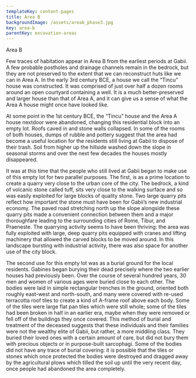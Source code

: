```yaml
---
templateKey: content-pages
title: Area B
backgroundImage: /assets/areab_phase3.jpg
key: area-b
parentKey: excavation-areas
---
```

Area B



Few traces of habitation appear in Area B from the earliest periods at Gabii. A few probable postholes and drainage channels remain in the bedrock, but they are not preserved to the extent that we can reconstruct huts like we can in Area A. In the early 3rd century BCE, a house we call the “Tincu” house was constructed. It was comprised of just over half a dozen rooms around an open courtyard containing a well. It is a much better-preserved and larger house than that of Area A, and it can give us a sense of what the Area A house might once have looked like. 



At some point in the 1st century BCE, the “Tincu” house and the Area A house nextdoor were abandoned, changing this residential block into an empty lot. Roofs caved in and stone walls collapsed. In some of the rooms of both houses, dumps of rubble and pottery suggest that the area had become a useful location for the residents still living at Gabii to dispose of their trash. Soil from higher up the hillside washed down the slope in seasonal storms and over the next few decades the houses mostly disappeared. 



It was at this time that the people who still lived at Gabii began to make use of this empty lot for two parallel purposes. The first, is as a prime location to create a quarry very close to the urban core of the city. The bedrock, a kind of volcanic stone called tuff, sits very close to the walking surface and so was easily exploited for large blocks of quality stone. Two large quarry pits reflect how important the stone must have been for Gabii’s new industrial economy. The paved road stretching north up the slope alongside these quarry pits made a convenient connection between them and a major thoroughfare leading to the surrounding cities of Rome, Tibur, and Praeneste. The quarrying activity seems to have been thriving: the area was fully exploited with large, deep quarry pits equipped with cranes and lifting machinery that allowed the carved blocks to be moved around. In this landscape bursting with industrial activity, there was also space for another use of the city block.



The second use for this empty lot was as a burial ground for the local residents. Gabines began burying their dead precisely where the two earlier houses had previously been. Over the course of several hundred years, 30 men and women of various ages were buried close to each other. The bodies were laid in simple rectangular trenches in the ground, oriented both roughly east-west and north-south, and many were covered with re-used terracotta roof tiles to create a kind of A-frame roof above each body. Some of the tiles were large flat pan tiles which were still whole; some of the tiles had been broken in half in an earlier era, maybe when they were removed or fell off of the buildings they once covered. This method of burial and treatment of the deceased suggests that these individuals and their families were not the wealthy elite of Gabii, but rather, a more middling class. They buried their loved ones with a certain amount of care, but did not bury them with precious objects or in purpose-built sarcophagi. Some of the bodies did not have any trace of burial covering: it is possible that the tiles or stones which once protected the bodies were destroyed and dragged away by the agricultural plows which tilled the soil up until the very recent day, once people had abandoned the area completely.
